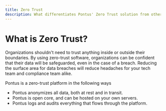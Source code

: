 ```yaml
---
title: Zero Trust
description: What differentiates Pontus' Zero Trust solution from other solutions?
---
```


# What is Zero Trust?

Organizations shouldn't need to trust anything inside or outside their boundaries. By using zero-trust software, organizations can be confident that their data will be safeguarded, even in the case of a breach. Reducing the surface area for data breaches will reduce headaches for your tech team and compliance team alike.

Pontus is a zero-trust platform in the following ways

* Pontus anonymizes all data, both at rest and in transit.
* Pontus is open core, and can be hosted on your own servers.
* Pontus logs and audits everything that flows through the platform.
